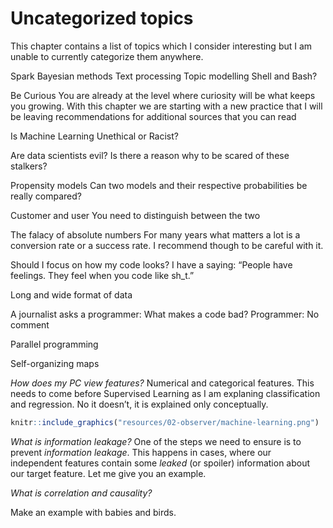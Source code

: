 # Uncategorized topics {#uncategorized-topics}

This chapter contains a list of topics which I consider interesting but I am unable to currently categorize them anywhere.

Spark
Bayesian methods
Text processing
Topic modelling
Shell and Bash?

Be Curious
You are already at the level where curiosity will be what keeps you growing. With this chapter we are starting with a new practice that I will be leaving recommendations for additional sources that you can read 

Is Machine Learning Unethical or Racist?

Are data scientists evil? Is there a reason why to be scared of these stalkers?

Propensity models
Can two models and their respective probabilities be really compared?

Customer and user
You need to distinguish between the two

The falacy of absolute numbers
For many years what matters a lot is a conversion rate or a success rate. I recommend though to be careful with it.

Should I focus on how my code looks?
I have a saying: "People have feelings. They feel when you code like sh_t."

Long and wide format of data

A journalist asks a programmer: What makes a code bad?
Programmer: No comment

Parallel programming

Self-organizing maps

*How does my PC view features?*
Numerical and categorical features. This needs to come before Supervised Learning as I am explaning classification and regression. No it doesn't, it is explained only conceptually.

```r
knitr::include_graphics("resources/02-observer/machine-learning.png")
```

*What is information leakage?*
One of the steps we need to ensure is to prevent *information leakage*. This happens in cases, where our independent features contain some *leaked* (or spoiler) information about our target feature. Let me give you an example. 


*What is correlation and causality?*

Make an example with babies and birds.